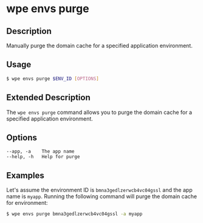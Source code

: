 # wpe envs purge

## Description

Manually purge the domain cache for a specified application environment.

## Usage

```bash
$ wpe envs purge $ENV_ID [OPTIONS]
```

## Extended Description

The `wpe envs purge` command allows you to purge the domain cache for a specified application environment.

## Options

```
--app, -a    The app name
--help, -h   Help for purge
```

## Examples

Let's assume the environment ID is `bmna3gedlzerwcb4vc04gssl` and the app name is `myapp`. Running the following command will purge the domain cache for environment:

```bash
$ wpe envs purge bmna3gedlzerwcb4vc04gssl -a myapp
```
